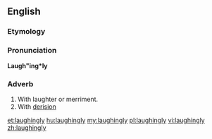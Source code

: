 ==English==

===Etymology===
{{suffix|laughing|ly}}

===Pronunciation===
'''Laugh"ing*ly'''

===Adverb===
{{en-adv}}

# With laughter or merriment.
# With [[derision]]

[[et:laughingly]]
[[hu:laughingly]]
[[my:laughingly]]
[[pl:laughingly]]
[[vi:laughingly]]
[[zh:laughingly]]